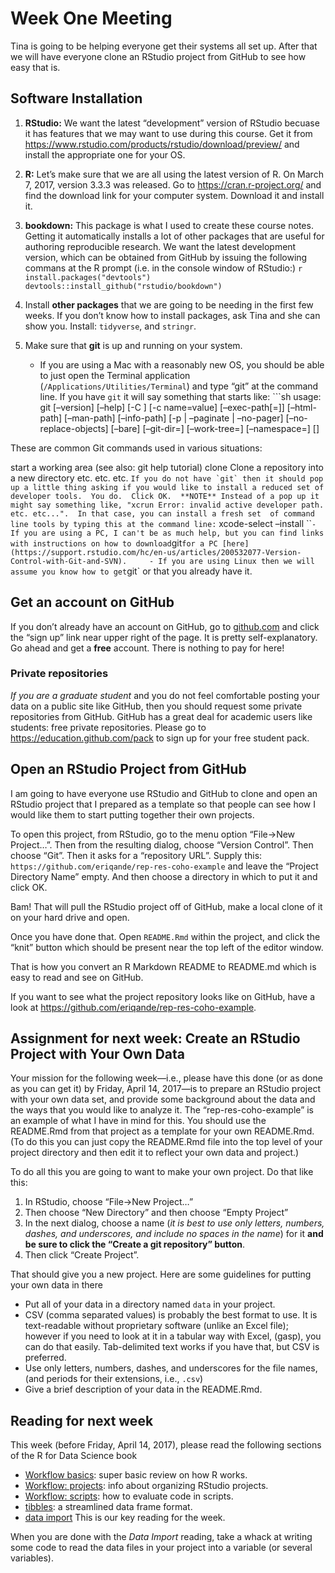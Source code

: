 # Week One Meeting {#week1}

Tina is going to be helping everyone get their systems all set up. After that we
will have everyone clone an RStudio project from GitHub to see how easy that is.

## Software Installation

1. **RStudio:** We want the latest "development" version of RStudio becuase it has features that we may want
to use during this course.  Get it from [https://www.rstudio.com/products/rstudio/download/preview/](https://www.rstudio.com/products/rstudio/download/preview/) 
and install the appropriate one for your OS.

1. **R:**  Let's make sure that we are all using the latest version of R.  On March 7, 2017, version 3.3.3 was released.
Go to [https://cran.r-project.org/](https://cran.r-project.org/) and find the download link for your computer system.
Download it and install it.

1. **bookdown:** This package is what I used to create these course notes.  Getting it automatically installs a lot of 
other packages that are useful for authoring reproducible research.  We want the latest development version, which 
can be obtained from GitHub by issuing the following commans at the R prompt (i.e. in the console window of RStudio:)
    ```r
    install.packages("devtools")  
    devtools::install_github("rstudio/bookdown")
    ```

1. Install **other packages** that we are going to be needing in the first few weeks.  If you don't know how to 
install packages, ask Tina and she can show you.  Install: `tidyverse`, and `stringr`.


1. Make sure that **git** is up and running on your system. 
    - If you are using a Mac with a reasonably new OS,
you should be able to just open the Terminal application (`/Applications/Utilities/Terminal`) and type "git"
at the command line.  If you have `git` it will say something that starts like:
        ```sh
    usage: git [--version] [--help] [-C <path>] [-c name=value]
           [--exec-path[=<path>]] [--html-path] [--man-path] [--info-path]
           [-p | --paginate | --no-pager] [--no-replace-objects] [--bare]
           [--git-dir=<path>] [--work-tree=<path>] [--namespace=<name>]
           <command> [<args>]

These are common Git commands used in various situations:

start a working area (see also: git help tutorial)
   clone      Clone a repository into a new directory
   etc. etc. etc.
        ```
        If you do not have `git` then it should pop up a little thing asking if you would like to install
a reduced set of developer tools.  You do.  Click OK.  **NOTE** Instead of a pop up it might say something
like, "xcrun Error: invalid active developer path. etc. etc...".  In that case, you can install a fresh set 
of command line tools by typing this at the command line:
        ```
        xcode-select --install
        ```
    - If you are using a PC, I can't be as much help, but you can find links with instructions on how to download
    `git` for a PC [here](https://support.rstudio.com/hc/en-us/articles/200532077-Version-Control-with-Git-and-SVN).
    - If you are using Linux then we will assume you know how to get `git` or that you already have it.
    

## Get an account on GitHub

If you don't already have an account on GitHub, go to [github.com](github.com) and click the "sign up" link near upper right 
of the page.  It is pretty self-explanatory.  Go ahead and get a **free** account.  There is nothing to pay for here!

### Private repositories

_If you are a graduate student_ and you do not feel comfortable posting your data on a public site like
GitHub, then you should request some private repositories from GitHub.  GitHub has a great deal for academic
users like students: free private repositories.  Please go to [https://education.github.com/pack](https://education.github.com/pack)
to sign up for your free student pack.  


## Open an RStudio Project from GitHub

I am going to have everyone use RStudio and GitHub to clone and open 
an RStudio project that I prepared as a template so that people can
see how I would like them to start putting together their own projects.

To open this project, from RStudio, go to the menu option
"File->New Project...". Then from the resulting dialog, choose
"Version Control".  Then choose "Git".  Then it asks for a "repository URL".
Supply this: `https://github.com/eriqande/rep-res-coho-example` and 
leave the "Project Directory Name" empty.  And then choose a directory 
in which to put it and click OK.

Bam!  That will pull the RStudio project off of GitHub, make a local clone
of it on your hard drive and open.

Once you have done that.  Open `README.Rmd` within the project, and click the
"knit" button which should be present near the top left of the editor window.

That is how you convert an R Markdown README to README.md which is easy to read
and see on GitHub.

If you want to see what the project repository looks like on GitHub, have a look
at [https://github.com/eriqande/rep-res-coho-example](https://github.com/eriqande/rep-res-coho-example).



## Assignment for next week: Create an RStudio Project with Your Own Data

Your mission for the following week---i.e., please have this done (or as done as you can get it) by Friday, April 14, 2017---is
to prepare an RStudio project with your own data set, and provide some background about the data and
the ways that you would like to analyze it.  The "rep-res-coho-example" is an example of what I 
have in mind for this.  You should use the  README.Rmd from that project as a template for your own
README.Rmd.  (To do this you can just copy the README.Rmd file into the top level of your project directory
and then edit it to reflect your own data and project.)


To do all this you are going to want to make your own project.  Do that like this:

1. In RStudio, choose "File->New Project..."
1. Then choose "New Directory" and then choose "Empty Project"
1. In the next dialog, choose a name (_it is best to  use only letters, numbers, dashes, and underscores, and include no spaces in the name_) for it **and be sure to click the "Create a git repository" button**.  
1. Then click "Create Project".

That should give you a new project.  Here are some guidelines for putting your own data in there

* Put all of your data in a directory named `data` in your project.
* CSV (comma separated values) is probably the best format to use.  It is text-readable without
proprietary software (unlike an Excel file); however if you need to look at it in a tabular way with 
Excel, (gasp), you can do that easily.  Tab-delimited text works if you have that, but CSV is preferred.
* Use only letters, numbers, dashes, and underscores for the file names, (and periods for their extensions, i.e., `.csv`)
* Give a brief description of your data in the README.Rmd.


## Reading for next week

This week (before Friday, April 14, 2017), please read the following sections of the R for Data Science book

* [Workflow basics](http://r4ds.had.co.nz/workflow-basics.html): super basic review on how R works.
* [Workflow: projects](http://r4ds.had.co.nz/workflow-projects.html): info about organizing RStudio projects.
* [Workflow: scripts](http://r4ds.had.co.nz/workflow-scripts.html):  how to evaluate code in scripts.
* [tibbles](http://r4ds.had.co.nz/tibbles.html): a streamlined data frame format.
* [data import](http://r4ds.had.co.nz/data-import.html) This is our key reading for the week.

When you are done with the _Data Import_ reading, take a whack at writing some code to read 
the data files in your project into a variable (or several variables). 


